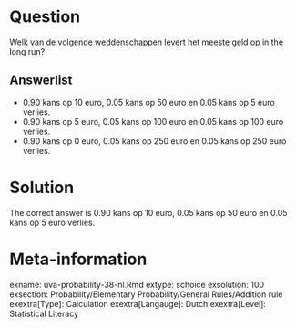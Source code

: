 Question
========

Welk van de volgende weddenschappen levert het meeste geld op in the long run?

Answerlist
----------
* 0.90 kans op 10 euro, 0.05 kans op 50 euro en 0.05 kans op 5 euro verlies.
* 0.90 kans op 5 euro, 0.05 kans op 100 euro en 0.05 kans op 100 euro verlies.
* 0.90 kans op 0 euro, 0.05 kans op 250 euro en 0.05 kans op 250 euro verlies.

Solution
========

The correct answer is  0.90 kans op 10 euro, 0.05 kans op 50 euro en 0.05 kans op 5 euro verlies.

Meta-information
================
exname: uva-probability-38-nl.Rmd
extype: schoice
exsolution: 100
exsection: Probability/Elementary Probability/General Rules/Addition rule
exextra[Type]: Calculation
exextra[Langauge]: Dutch
exextra[Level]: Statistical Literacy
